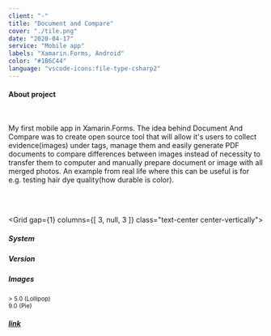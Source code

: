 ```yaml
---
client: "-"
title: "Document and Compare"
cover: "./tile.png"
date: "2020-04-17"
service: "Mobile app"
labels: "Xamarin.Forms, Android"
color: "#1B6C44"
language: "vscode-icons:file-type-csharp2"
---
```



<h4>About project</h4>

<br/>

My first mobile app in Xamarin.Forms. The idea behind Document And Compare was to create open source tool that will allow it's users to collect evidence(images) under tags, manage them and easily generate PDF documents to compare differences between images instead of necessity to transfer them to computer and manually prepare document or image with all merged photos. An example from real life where this can be useful is for e.g. testing hair dye quality(how durable is color).

<br/>
<br/>

<Grid
  gap={1}
  columns={[ 3, null, 3 ]}
  class="text-center center-vertically">
  <Box><h5>System</h5></Box>
  <Box><h5>Version</h5></Box>
  <Box><h5>Images</h5></Box>
  <Box><span class="iconify android-icon" data-icon="logos:android-icon" data-inline="false" style="margin-top: 9%;"></span></Box>
  <Box><small>&gt; 5.0 (Lollipop) <br/> 9.0 (Pie)</small></Box>
  <Box><h5><a href="https://github.com/OS-expected/document-and-compare#screens" target="_blank">link</a></h5></Box>
</Grid>

<Arrow/>

<GitHubButton url="https://github.com/OS-expected/document-and-compare#readme"/>